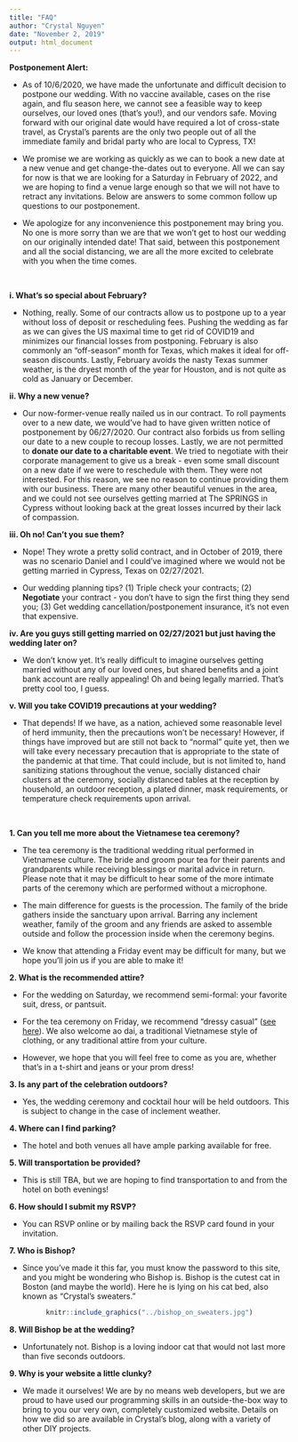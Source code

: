 ```yaml
---
title: "FAQ"
author: "Crystal Nguyen"
date: "November 2, 2019"
output: html_document
---
```


<div align="left">
   
**Postponement Alert:**

<div class="nobullet">
* As of 10/6/2020, we have made the unfortunate and difficult decision to postpone our wedding. With no vaccine available, cases on the rise again, and flu season here, we cannot see a feasible way to keep ourselves, our loved ones (that's you!), and our vendors safe. Moving forward with our original date would have required a lot of cross-state travel, as Crystal's parents are the only two people out of all the immediate family and bridal party who are local to Cypress, TX! 

* We promise we are working as quickly as we can to book a new date at a new venue and get change-the-dates out to everyone. All we can say for now is that we are looking for a Saturday in February of 2022, and we are hoping to find a venue large enough so that we will not have to retract any invitations. Below are answers to some common follow up questions to our postponement.

* We apologize for any inconvenience this postponement may bring you. No one is more sorry than we are that we won't get to host our wedding on our originally intended date! That said, between this postponement and all the social distancing, we are all the more excited to celebrate with you when the time comes.

</div>

<br>

**i. What's so special about February? **

<div class="nobullet">
* Nothing, really. Some of our contracts allow us to postpone up to a year without loss of deposit or rescheduling fees. Pushing the wedding as far as we can gives the US maximal time to get rid of COVID19 and minimizes our financial losses from postponing. February is also commonly an "off-season" month for Texas, which makes it ideal for off-season discounts. Lastly, February avoids the nasty Texas summer weather, is the dryest month of the year for Houston, and is not quite as cold as January or December.
</div>


**ii. Why a new venue? **
<div class="nobullet">
* Our now-former-venue really nailed us in our contract. To roll payments over to a new date, we would've had to have given written notice of postponement by 06/27/2020. Our contract also forbids us from selling our date to a new couple to recoup losses. Lastly, we are not permitted to __donate our date to a charitable event__. We tried to negotiate with their corporate management to give us a break - even some small discount on a new date if we were to reschedule with them. They were not interested. For this reason, we see no reason to continue providing them with our business. There are many other beautiful venues in the area, and we could not see ourselves getting married at The SPRINGS in Cypress without looking back at the great losses incurred by their lack of compassion.
</div>

**iii. Oh no! Can't you sue them? **
<div class="nobullet">
* Nope! They wrote a pretty solid contract, and in October of 2019, there was no scenario Daniel and I could've imagined where we would not be getting married in Cypress, Texas on 02/27/2021. 

* Our wedding planning tips? (1) Triple check your contracts; (2) __Negotiate__ your contract - you don't have to sign the first thing they send you; (3) Get wedding cancellation/postponement insurance, it's not even that expensive.
</div>

**iv. Are you guys still getting married on 02/27/2021 but just having the wedding later on? **
<div class="nobullet">
* We don't know yet. It's really difficult to imagine ourselves getting married without any of our loved ones, but shared benefits and a joint bank account are really appealing! Oh and being legally married. That's pretty cool too, I guess.
</div>

**v. Will you take COVID19 precautions at your wedding? **
<div class="nobullet">
* That depends! If we have, as a nation, achieved some reasonable level of herd immunity, then the precautions won't be necessary! However, if things have improved but are still not back to "normal" quite yet, then we will take every necessary precaution that is appropriate to the state of the pandemic at that time. That could include, but is not limited to, hand sanitizing stations throughout the venue, socially distanced chair clusters at the ceremony, socially distanced tables at the reception by household, an outdoor reception, a plated dinner, mask requirements, or temperature check requirements upon arrival. 
</div>
<br>

**1. Can you tell me more about the Vietnamese tea ceremony?**

<div class="nobullet">
* The tea ceremony is the traditional wedding ritual performed in Vietnamese culture. The bride and groom pour tea for their parents and grandparents while receiving blessings or marital advice in return. Please note that it may be difficult to hear some of the more intimate parts of the ceremony which are performed without a microphone.

* The main difference for guests is the procession. The family of the bride gathers inside the sanctuary upon arrival. Barring any inclement weather, family of the groom and any friends are asked to assemble outside and follow the procession inside when the ceremony begins. 

* We know that attending a Friday event may be difficult for many, but we hope you'll join us if you are able to make it!
</div>  

<!-- **1. What is a Vietnamese tea ceremony?** -->

<!-- <div class="nobullet"> -->
<!-- * The tea ceremony is the traditional wedding ritual performed in Vietnamese culture. The bride and groom pour tea for their parents and grandparents while receiving blessings or marital advice in return. Note that portions of the ceremony are meant to be quite intimate, and guests are usually unable to hear parts of what is spoken by the parents and grandparents.  -->
<!-- </div>   -->

<!-- **2. What should we do when we arrive at the tea ceremony?** -->

<!-- <div class="nobullet"> -->
<!-- * The family of the bride may gather inside the sanctuary upon arrival. Barring any inclement weather, family of the groom and any friends are asked to assemble outside and follow the procession inside when the ceremony begins. -->
<!-- </div> -->

<!-- **3. Where do we sit for the tea ceremony?** -->
<!-- <div class="nobullet"> -->
<!-- * The front row is reserved for immediate family members taking part in the ceremony. Otherwise, guests may take their seats wherever they like. -->
<!-- </div> -->

**2. What is the recommended attire?**

<div class="nobullet">
* For the wedding on Saturday, we recommend semi-formal: your favorite suit, dress, or pantsuit.

* For the tea ceremony on Friday, we recommend "dressy casual" ([see here](https://www.lifesavvy.com/2435/dress-code-guide-what-does-dressy-casual-mean/){target="_blank"}). We also welcome ao dai, a traditional Vietnamese style of clothing, or any  traditional attire from your culture.

* However, we hope that you will feel free to come as you are, whether that's in a t-shirt and jeans or your prom dress!
</div>

**3. Is any part of the celebration outdoors?**

<div class="nobullet">
* Yes, the wedding ceremony and cocktail hour will be held outdoors. This is subject to change in the case of inclement weather.
</div>

**4. Where can I find parking?**

<div class="nobullet">
* The hotel and both venues all have ample parking available for free.
</div>

**5. Will transportation be provided?**

<div class="nobullet">
* This is still TBA, but we are hoping to find transportation to and from the hotel on both evenings!
</div>


<!-- We are doing our best to accommodate as many +1s as we can, but please forgive us if we just don't have the space! Keep a look out for your forthcoming invitation to see if "and guest" is listed on the envelope. -->
<!-- **9. Can I bring a guest or my kids?** -->
<!-- <div class="nobullet"> -->
<!-- * If their name is on the inner envelope of the invitation, they are most certainly welcome! -->
<!-- </div> -->

**6. How should I submit my RSVP?**

<div class="nobullet">
* You can RSVP online or by mailing back the RSVP card found in your invitation.
</div>

**7. Who is Bishop?**

<div class="nobullet">
* Since you've made it this far, you must know the password to this site, and you might be wondering who Bishop is. Bishop is the cutest cat in Boston (and maybe the world). Here he is lying on his cat bed, also known as "Crystal's sweaters."
</div>

<center>
```r
knitr::include_graphics("../bishop_on_sweaters.jpg")
```

</div>

<div align="left">

**8. Will Bishop be at the wedding?**

<div class="nobullet">
* Unfortunately not. Bishop is a loving indoor cat that would not last more than five seconds outdoors.
</div>

**9. Why is your website a little clunky?**

<div class="nobullet">
* We made it ourselves! We are by no means web developers, but we are proud to have used our programming skills in an outside-the-box way to bring to you our very own, completely customized website. Details on how we did so are available in Crystal's blog, along with a variety of other DIY projects. 
</div>
</div>

<br>

<br>

<br>

<br>

<br>
